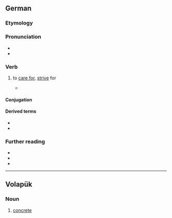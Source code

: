{{also|betún}}
==German==

===Etymology===
{{af|de|be-|tun}}

===Pronunciation===
* {{IPA|de|/bəˈtuːn/}}
* {{audio|de|De-betun.ogg|Audio}}

===Verb===
{{de-verb|<irreg>}}

# {{lb|de|dated|reflexive}} to [[care for]], [[strive]] for
#* {{quote-book|de|title=Deutsches Sprichwörter-Lexikon|editor={{w|Karl Friedrich Wilhelm Wander}}|year=1880|page=62|volume=5|publisher=Brockhaus|location=Leipzig|pageurl=https://books.google.com/books?id=vSByZWPGIRUC&pg=PA61&hl=es&sa=X&ved=2ahUKEwj8uu6rmfbuAhVOAGMBHUvnBWAQ6AEwAnoECAgQAg#v=onepage&q=&f=false|passage=Wer '''sich''' mit Weibern und Würfeln '''bethut''', ist auf dem Wege zur Armuth.|translation=Who '''looks after''' women and dice is headed for poverty.}}

====Conjugation====
{{de-conj|<irreg>}}

====Derived terms====
* {{l|de|betulich}}
* {{l|de|betusam}}

===Further reading===
* {{R:Duden}}
* {{R:DWDS}}
* {{R:Grimm|dictionary=DWB2}}

----

==Volapük==

===Noun===
{{head|vo|noun}}

# [[concrete]]